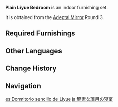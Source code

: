 {{Furnishing Infobox
|id             = 350004
|image          = Furnishing Set Plain Liyue Bedroom Display.png
|category       = Indoor Set
|subcategory    = Set
|quality         = 4
|adeptal_energy = 300
|load           = 425
|description    = Even the richest of [[Liyue]]'s households simply won't do without some of these bedroom essentials.<br />Under the efficient direction of the [[Liyue Qixing]], the income of the average resident of Liyue has steadily climbed, ensuring that these Sandbearer household furnishings are no longer a rarity.
|blueprint      = Adeptal Mirror
|adeptal mirror = 3
}}
'''Plain Liyue Bedroom''' is an indoor furnishing set.

It is obtained from the [[Adeptal Mirror]] Round 3.

==Required Furnishings==
{{Recipe
|type = Furnishing Set
|Tavern Rug: Home Away From Home = 1
|Gold-Lined Sandbearer Wardrobe = 1
|Gold-Lined Sandbearer Nightstand = 1
|Seashell Table Lamp = 1
|Cloudy Haze Bed = 1
|sort = Tavern Rug: Home Away From Home;Gold-Lined Sandbearer Wardrobe;Gold-Lined Sandbearer Nightstand;Seashell Table Lamp;Cloudy Haze Bed
|yield = 0
}}

==Other Languages==
{{Other Languages
|en      = Plain Liyue Bedroom
|zhs     = 简朴的璃月睡房
|zhs_rm  = Jiǎnpú de Líyuè Shuìfáng
|zht     = 簡樸的璃月睡房
|zht_rm  = Jiǎnpú de Líyuè Shuìfáng
|zh_tl   = Simple Liyue Bedroom
|ja      = 簡素な璃月の寝室
|ja_rm   = Kanso na Riiyue no Shinshitsu
|ja_tl   = Plain Liyue Bedroom
|ko      = 소박한 리월풍 침실
|ko_rm   = Sobakhan Riwolpung Chimsil
|ko_tl   = Simple Liyue Style Bedroom
|es      = Dormitorio sencillo de Liyue
|es_tl   = Simple Bedroom from Liyue
|fr      = Chambre liyuéenne simple
|fr_tl   = Simple Liyue Bedroom
|ru      = Простая спальня Ли Юэ
|ru_tl   = Plain Liyue Bedroom
|th      = ห้องนอน Liyue แสนเรียบง่าย
|th_rm   = 
|th_tl   = 
|vi      = Phòng Ngủ Liyue Đơn Giản
|vi_tl   = 
|de      = Einfaches Liyue-Schlafzimmer
|de_tl   = Plain Liyue Bedroom
|id      = Kamar Liyue Sederhana
|id_tl   = Simple Liyue Room
|pt      = Quarto Simples de Liyue
|pt_tl   = 
|tr      = Sade Liyue Yatak Odası
|tr_tl   = 
|it      = Camera da letto semplice di Liyue
|it_tl   = 
}}

==Change History==
{{Change History|1.5}}

==Navigation==
{{Furnishing Navbox/Sets|type=regular}}

[[es:Dormitorio sencillo de Liyue]]
[[ja:簡素な璃月の寝室]]